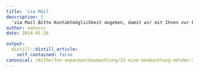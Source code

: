```yaml
---
title: 'via Mail'
description: |
  'via Mail Bitte Kontaktmöglichkeit angeben, damit wir mit Ihnen zur Beobachtung Rücksprache nehmen können. Es ist für uns sehr hilfreich, wenn wir mit Ihnen zur Beobachtung Rücksprache nehmen können. Wir bitten deshalb um eine Kontaktinformation (Name, Tel. oder eMail). Diese Angaben bleiben bei uns und werde nicht für andere Zwecke missbraucht! Damit wir sichergehen können, dass es sich um eine seriöse Beobachtungsmeldung handelt, brauchen wir ein paar Worte welche die Beobachtung beschreibt. Neben der Tierart brauchen können dies Details zum Kleid (Sommer / Winter), Verhalten, Verlässlichkeit der Bestimmung oder Ähnliches sein. Ausserdem wichtig ist der Sichtungszeitpunkt (ungefähr oder genau) und der Ort: Landschaftsnamen, Beschreibungen oder gar die Koordinaten sind sehr erwünscht. '
author: natursc
date: 2014-01-26

output:
  distill::distill_article:
    self_contained: false
canonical: /mithelfen-anpacken/beobachtung/32-eine-beobachtung-melden-2
---
```






<!--http://wieselundco.ch/mithelfen-anpacken/beobachtung/32-eine-beobachtung-melden-2-->
